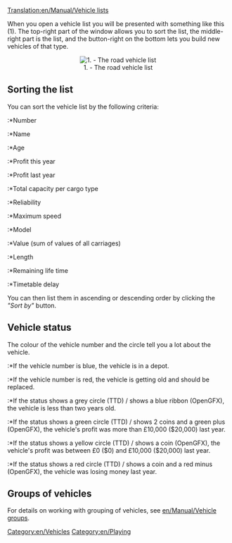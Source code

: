 [[Translation:en/Manual/Vehicle lists]]

When you open a vehicle list you will be presented with something like this (1). The top-right part of the window allows you to sort the list, the middle-right part is the list, and the button-right on the bottom lets you build new vehicles of that type.

<center>[[File:en/Vehicle list.png|center|frame|1. - The road vehicle list]]</center>

==Sorting the list==
You can sort the vehicle list by the following criteria:
:*Number
:*Name
:*Age
:*Profit this year
:*Profit last year
:*Total capacity per cargo type
:*Reliability
:*Maximum speed
:*Model
:*Value (sum of values of all carriages)
:*Length
:*Remaining life time
:*Timetable delay

You can then list them in ascending or descending order by clicking the ''"Sort by"'' button.

==Vehicle status==
The colour of the vehicle number and the circle tell you a lot about the vehicle.
:*If the vehicle number is blue, the vehicle is in a depot.
:*If the vehicle number is red, the vehicle is getting old and should be replaced.

:*If the status shows a grey circle (TTD) / shows a blue ribbon (OpenGFX), the vehicle is less than two years old.
:*If the status shows a green circle (TTD) / shows 2 coins and a green plus (OpenGFX), the vehicle's profit was more than £10,000 ($20,000) last year.
:*If the status shows a yellow circle (TTD) / shows a coin (OpenGFX), the vehicle's profit was between £0 ($0) and £10,000 ($20,000) last year.
:*If the status shows a red circle (TTD) / shows a coin and a red minus (OpenGFX), the vehicle was losing money last year.

==Groups of vehicles==
For details on working with grouping of vehicles, see [[en/Manual/Vehicle groups]].

[[Category:en/Vehicles]]
[[Category:en/Playing]]